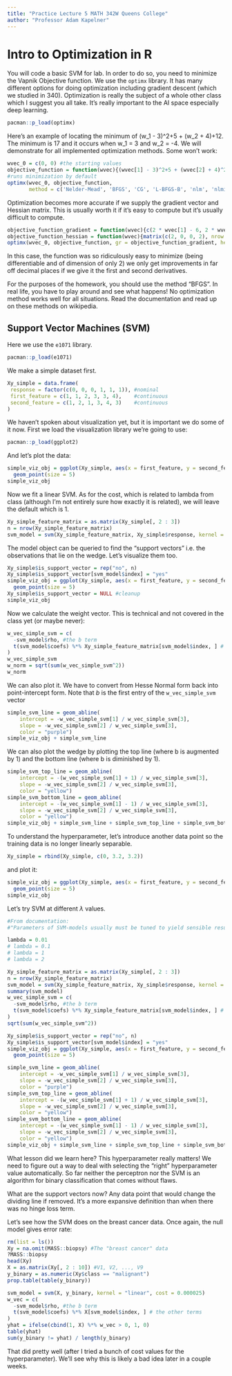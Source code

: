 ```yaml
---
title: "Practice Lecture 5 MATH 342W Queens College"
author: "Professor Adam Kapelner"
---
```

 
# Intro to Optimization in R

You will code a basic SVM for lab. In order to do so, you need to minimize the Vapnik Objective function. We use the `optimx` library. It has many different options for doing optimization including gradient descent (which we studied in 340). Optimization is really the subject of a whole other class which I suggest you all take. It's really important to the AI space especially deep learning.

```r
pacman::p_load(optimx)
```

Here's an example of locating the minimum of (w_1 - 3)^2+5 + (w_2 + 4)+12. The minimum is 17 and it occurs when w_1 = 3 and w_2 = -4. We will demonstrate for all implemented optimization methods. Some won't work:

```r
wvec_0 = c(0, 0) #the starting values
objective_function = function(wvec){(wvec[1] - 3)^2+5 + (wvec[2] + 4)^2+12}
#runs minimization by default
optimx(wvec_0, objective_function, 
       method = c('Nelder-Mead', 'BFGS', 'CG', 'L-BFGS-B', 'nlm', 'nlminb', 'spg', 'ucminf', 'newuoa', 'bobyqa', 'nmkb', 'hjkb', 'Rcgmin', 'Rvmmin'))
```

Optimization becomes more accurate if we supply the gradient vector and Hessian matrix. This is usually worth it if it's easy to compute but it's usually difficult to compute.

```r
objective_function_gradient = function(wvec){c(2 * wvec[1] - 6, 2 * wvec[2] + 8)}
objective_function_hessian = function(wvec){matrix(c(2, 0, 0, 2), nrow = 2)}
optimx(wvec_0, objective_function, gr = objective_function_gradient, hess = objective_function_hessian, method = c('Nelder-Mead', 'BFGS', 'CG', 'L-BFGS-B', 'nlm', 'nlminb', 'spg', 'ucminf', 'newuoa', 'bobyqa', 'nmkb', 'hjkb', 'Rcgmin', 'Rvmmin'))
```

In this case, the function was so ridiculously easy to minimize (being differentiable and of dimension of only 2) we only get improvements in far off decimal places if we give it the first and second derivatives.

For the purposes of the homework, you should use the method "BFGS". In real life, you have to play around and see what happens! No optimization method works well for all situations. Read the documentation and read up on these methods on wikipedia.


## Support Vector Machines (SVM)

Here we use the `e1071` library.

```r
pacman::p_load(e1071)
```

We make a simple dataset first.

```r
Xy_simple = data.frame(
 response = factor(c(0, 0, 0, 1, 1, 1)), #nominal
 first_feature = c(1, 1, 2, 3, 3, 4),    #continuous
 second_feature = c(1, 2, 1, 3, 4, 3)    #continuous
)
```

We haven't spoken about visualization yet, but it is important we do some of it now. First we load the visualization library we're going to use:

```r
pacman::p_load(ggplot2)
```

And let's plot the data:

```r
simple_viz_obj = ggplot(Xy_simple, aes(x = first_feature, y = second_feature, color = response)) + 
  geom_point(size = 5)
simple_viz_obj
```

Now we fit a linear SVM. As for the cost, which is related to lambda from class (although I'm not entirely sure how exactly it is related), we will leave the default which is 1.

```r
Xy_simple_feature_matrix = as.matrix(Xy_simple[, 2 : 3])
n = nrow(Xy_simple_feature_matrix)
svm_model = svm(Xy_simple_feature_matrix, Xy_simple$response, kernel = "linear", cost = 1, scale = FALSE)
```

The model object can be queried to find the "support vectors" i.e. the observations that lie on the wedge. Let's visualize them too.

```r
Xy_simple$is_support_vector = rep("no", n)
Xy_simple$is_support_vector[svm_model$index] = "yes"
simple_viz_obj = ggplot(Xy_simple, aes(x = first_feature, y = second_feature, color = response, shape = is_support_vector)) + 
  geom_point(size = 5)
Xy_simple$is_support_vector = NULL #cleanup
simple_viz_obj
```


Now we calculate the weight vector. This is technical and not covered in the class yet (or maybe never):

```r
w_vec_simple_svm = c(
  -svm_model$rho, #the b term
  t(svm_model$coefs) %*% Xy_simple_feature_matrix[svm_model$index, ] # the other terms
)
w_vec_simple_svm
w_norm = sqrt(sum(w_vec_simple_svm^2))
w_norm
```

We can also plot it. We have to convert from Hesse Normal form back into point-intercept form. Note that $b$ is the first entry of the `w_vec_simple_svm` vector

```r
simple_svm_line = geom_abline(
    intercept = -w_vec_simple_svm[1] / w_vec_simple_svm[3], 
    slope = -w_vec_simple_svm[2] / w_vec_simple_svm[3], 
    color = "purple")
simple_viz_obj + simple_svm_line
```

We can also plot the wedge by plotting the top line (where b is augmented by 1) and the bottom line (where b is diminished by 1).

```r
simple_svm_top_line = geom_abline(
    intercept = -(w_vec_simple_svm[1] + 1) / w_vec_simple_svm[3], 
    slope = -w_vec_simple_svm[2] / w_vec_simple_svm[3], 
    color = "yellow")
simple_svm_bottom_line = geom_abline(
    intercept = -(w_vec_simple_svm[1] - 1) / w_vec_simple_svm[3], 
    slope = -w_vec_simple_svm[2] / w_vec_simple_svm[3], 
    color = "yellow")
simple_viz_obj + simple_svm_line + simple_svm_top_line + simple_svm_bottom_line
```



To understand the hyperparameter, let's introduce another data point so the training data is no longer linearly separable.

```r
Xy_simple = rbind(Xy_simple, c(0, 3.2, 3.2))
```

and plot it:

```r
simple_viz_obj = ggplot(Xy_simple, aes(x = first_feature, y = second_feature, color = response)) + 
  geom_point(size = 5)
simple_viz_obj
```

Let's try SVM at different $\lambda$ values.

```r
#From documentation:
#"Parameters of SVM-models usually must be tuned to yield sensible results!"

lambda = 0.01
# lambda = 0.1
# lambda = 1
# lambda = 2

Xy_simple_feature_matrix = as.matrix(Xy_simple[, 2 : 3])
n = nrow(Xy_simple_feature_matrix)
svm_model = svm(Xy_simple_feature_matrix, Xy_simple$response, kernel = "linear", cost = (2 * n * lambda)^-1, scale = FALSE)
summary(svm_model)
w_vec_simple_svm = c(
  -svm_model$rho, #the b term
  t(svm_model$coefs) %*% Xy_simple_feature_matrix[svm_model$index, ] # the other terms
)
sqrt(sum(w_vec_simple_svm^2))

Xy_simple$is_support_vector = rep("no", n)
Xy_simple$is_support_vector[svm_model$index] = "yes"
simple_viz_obj = ggplot(Xy_simple, aes(x = first_feature, y = second_feature, color = response, shape = is_support_vector)) + 
  geom_point(size = 5)

simple_svm_line = geom_abline(
    intercept = -w_vec_simple_svm[1] / w_vec_simple_svm[3], 
    slope = -w_vec_simple_svm[2] / w_vec_simple_svm[3], 
    color = "purple")
simple_svm_top_line = geom_abline(
    intercept = -(w_vec_simple_svm[1] + 1) / w_vec_simple_svm[3], 
    slope = -w_vec_simple_svm[2] / w_vec_simple_svm[3], 
    color = "yellow")
simple_svm_bottom_line = geom_abline(
    intercept = -(w_vec_simple_svm[1] - 1) / w_vec_simple_svm[3], 
    slope = -w_vec_simple_svm[2] / w_vec_simple_svm[3], 
    color = "yellow")
simple_viz_obj + simple_svm_line + simple_svm_top_line + simple_svm_bottom_line
```

What lesson did we learn here? This hyperparameter really matters! We need to figure out a way to deal with selecting the "right" hyperparameter value automatically. So far neither the perceptron nor the SVM is an algorithm for binary classification that comes without flaws.

What are the support vectors now? Any data point that would change the dividing line if removed. It's a more expansive definition than when there was no hinge loss term.

Let's see how the SVM does on the breast cancer data. Once again, the null model gives error rate:

```r
rm(list = ls())
Xy = na.omit(MASS::biopsy) #The "breast cancer" data
?MASS::biopsy
head(Xy)
X = as.matrix(Xy[, 2 : 10]) #V1, V2, ..., V9
y_binary = as.numeric(Xy$class == "malignant")
prop.table(table(y_binary))
```

```r
svm_model = svm(X, y_binary, kernel = "linear", cost = 0.000025)
w_vec = c(
  -svm_model$rho, #the b term
  t(svm_model$coefs) %*% X[svm_model$index, ] # the other terms
)
yhat = ifelse(cbind(1, X) %*% w_vec > 0, 1, 0)
table(yhat)
sum(y_binary != yhat) / length(y_binary)
```

That did pretty well (after I tried a bunch of cost values for the hyperparameter). We'll see why this is likely a bad idea later in a couple weeks.
